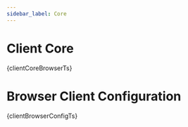 ```yaml
---
sidebar_label: Core
---
```




# Client Core

<CodeBlock language="typescript" title="vircadia.client.browser.core.ts">
  {clientCoreBrowserTs}
</CodeBlock>

# Browser Client Configuration

<CodeBlock language="typescript" title="vircadia.client.browser.config.ts">
  {clientBrowserConfigTs}
</CodeBlock>
